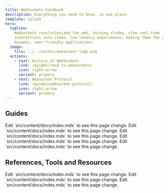 ```yaml
---
title: WebSockets handbook
description: Everything you need to know, in one place.
template: splash
hero:
  tagline:
    WebSockets revolutionized the web, turning clunky, slow real-time
    interactions into sleek, low-latency experiences, making them the go-to for
    dynamic, user-friendly applications.
  image:
    file: ../../assets/websocket-logo.png
  actions:
    - text: History of WebSockets
      link: /guides/road-to-websockets/
      icon: right-arrow
      variant: primary
    - text: Websocket Protocol
      link: /guides/websocket-protocol/
      icon: right-arrow
      variant: primary
---
```



## Guides

<CardGrid>
  <LinkCard
    title="The Road to WebSockets"
    icon="pencil"
    href="/guides/road-to-websockets/"
  >
    Edit `src/content/docs/index.mdx` to see this page change.
  </LinkCard>
  <LinkCard
    title="WebSocket Protocol"
    icon="pencil"
    href="/guides/websocket-protocol/"
  >
    Edit `src/content/docs/index.mdx` to see this page change.
  </LinkCard>
  <LinkCard
    title="Building a WebSocket App"
    icon="pencil"
    href="/guides/building-a-websocket-app/"
  >
    Edit `src/content/docs/index.mdx` to see this page change.
  </LinkCard>
  <LinkCard
    title="WebSockets at Scale"
    icon="pencil"
    href="/guides/websockets-at-scale/"
  >
    Edit `src/content/docs/index.mdx` to see this page change.
  </LinkCard>
  <LinkCard
    title="The Future of WebSockets"
    icon="pencil"
    href="/guides/future-of-websockets/"
  >
    Edit `src/content/docs/index.mdx` to see this page change.
  </LinkCard>
</CardGrid>

## References, Tools and Resources

<CardGrid>
  <LinkCard
    title="WebSocket API Reference"
    icon="pencil"
    href="/reference/websocket-api/"
  >
    Edit `src/content/docs/index.mdx` to see this page change.
  </LinkCard>
  <LinkCard
    title="WebSocket Echo Server"
    icon="pencil"
    href="/tools/websocket-echo-server/"
  >
    Edit `src/content/docs/index.mdx` to see this page change.
  </LinkCard>
  <LinkCard
    title="WebSocket Resources"
    icon="pencil"
    href="/resources/websocket-resources/"
  >
    Edit `src/content/docs/index.mdx` to see this page change.
  </LinkCard>
</CardGrid>
